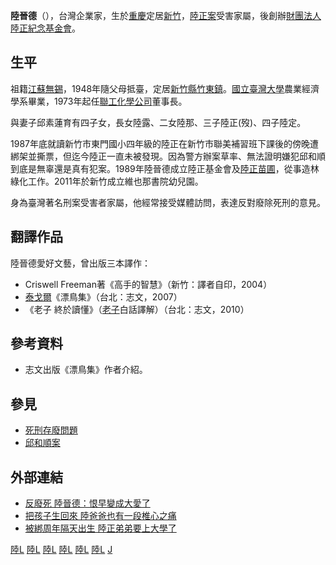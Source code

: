 {{擴充|time=2010-03-12}}

'''陸晉德'''（{{bd|1942年||||}}），台灣企業家，生於[[重慶|重慶]]定居[[新竹|新竹]]，[[陸正案|陸正案]]受害家屬，後創辦[[財團法人陸正紀念基金會|財團法人陸正紀念基金會]]。

==生平==
祖籍[[江蘇|江蘇]][[無錫|無錫]]，1948年隨父母抵臺，定居[[新竹縣|新竹縣]][[竹東鎮|竹東鎮]]。[[國立臺灣大學|國立臺灣大學]]農業經濟學系畢業，1973年起任[[聯工化學公司|聯工化學公司]]董事長。

與妻子邱素蓮育有四子女，長女陸露、二女陸那、三子陸正(歿)、四子陸定。

1987年底就讀新竹市東門國小四年級的陸正在新竹市聯美補習班下課後的傍晚遭綁架並撕票，但迄今陸正一直未被發現。因為警方辦案草率、無法證明嫌犯邱和順到底是無辜還是真有犯案。1989年陸晉德成立陸正基金會及[[陸正苗圃|陸正苗圃]]，從事造林綠化工作。2011年於新竹成立維也那書院幼兒園。

身為臺灣著名刑案受害者家屬，他經常接受媒體訪問，表達反對廢除死刑的意見。

==翻譯作品==
陸晉德愛好文藝，曾出版三本譯作：

*Criswell Freeman著《高手的智慧》（新竹：譯者自印，2004）
*[[泰戈爾|泰戈爾]]《漂鳥集》（台北：志文，2007）
*《老子 終於讀懂》（[[老子|老子]]白話譯解）（台北：志文，2010）

==參考資料==
*志文出版《漂鳥集》作者介紹。
==參見==
*[[死刑存廢問題|死刑存廢問題]]
*[[邱和順案|邱和順案]]

==外部連結==
*[http://news.cts.com.tw/udn/politics/201003/201003130427838.html 反廢死 陸晉德：恨早變成大愛了]{{dead link|date=2018年5月 |bot=InternetArchiveBot |fix-attempted=yes }}
*[https://web.archive.org/web/20100314045101/http://www.ta.org.tw/91news/911023c.html 把孩子生回來 陸爸爸也有一段椎心之痛]
*[http://mag.udn.com/mag/people/storypage.jsp?f_ART_ID=77339 被綁周年隔天出生 陸正弟弟要上大學了]

{{台灣人物小作品}}

[[Category:台灣企業家|陸L]]
[[Category:重慶人|陸L]]
[[Category:無錫人|陸L]]
[[Category:台灣戰後江蘇移民|陸L]]
[[Category:台灣戰後四川移民|陸L]]
[[Category:國立臺灣大學校友|陸L]]
[[Category:陸姓|J]]